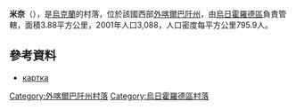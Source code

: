 {{coord|48|35|31|N|22|16|40|E|scale:100000|display=title}}

'''米奈'''（{{lang-uk|Минай}}），是[[烏克蘭|烏克蘭]]的村落，位於該國西部[[外喀爾巴阡州|外喀爾巴阡州]]，由[[烏日霍羅德區|烏日霍羅德區]]負責管轄，面積3.88平方公里，2001年人口3,088，人口密度每平方公里795.9人。

==參考資料==
*[http://gska2.rada.gov.ua/pls/z7502/A005?rf7571=11775 картка]{{dead link|date=2018年1月 |bot=InternetArchiveBot |fix-attempted=yes }}

{{DEFAULTSORT:Минай}}

[[Category:外喀爾巴阡州村落|Category:外喀爾巴阡州村落]]
[[Category:烏日霍羅德區村落|Category:烏日霍羅德區村落]]


{{Zakarpattia-geo-stub}}